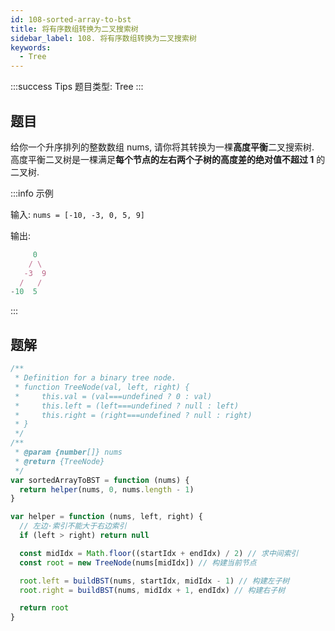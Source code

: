 ```yaml
---
id: 108-sorted-array-to-bst
title: 将有序数组转换为二叉搜索树
sidebar_label: 108. 将有序数组转换为二叉搜索树
keywords:
  - Tree
---
```


:::success Tips
题目类型: Tree
:::

## 题目

给你一个升序排列的整数数组 nums, 请你将其转换为一棵**高度平衡**二叉搜索树. 高度平衡二叉树是一棵满足**每个节点的左右两个子树的高度差的绝对值不超过 1** 的二叉树.

:::info 示例

输入: `nums = [-10, -3, 0, 5, 9]`

输出:

```ts
     0
    / \
   -3  9
  /   /
-10  5
```

:::

## 题解

```ts
/**
 * Definition for a binary tree node.
 * function TreeNode(val, left, right) {
 *     this.val = (val===undefined ? 0 : val)
 *     this.left = (left===undefined ? null : left)
 *     this.right = (right===undefined ? null : right)
 * }
 */
/**
 * @param {number[]} nums
 * @return {TreeNode}
 */
var sortedArrayToBST = function (nums) {
  return helper(nums, 0, nums.length - 1)
}

var helper = function (nums, left, right) {
  // 左边·索引不能大于右边索引
  if (left > right) return null

  const midIdx = Math.floor((startIdx + endIdx) / 2) // 求中间索引
  const root = new TreeNode(nums[midIdx]) // 构建当前节点

  root.left = buildBST(nums, startIdx, midIdx - 1) // 构建左子树
  root.right = buildBST(nums, midIdx + 1, endIdx) // 构建右子树

  return root
}
```
